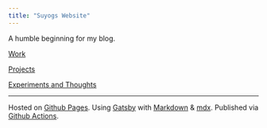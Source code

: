 ```yaml
---
title: "Suyogs Website"
---
```


A humble beginning for my blog.

[Work](work)

[Projects](projects)

[Experiments and Thoughts](experiments)

---

Hosted on [Github Pages](https://pages.github.com/). 
Using [Gatsby](https://www.gatsbyjs.org/) with [Markdown](https://daringfireball.net/projects/markdown/) & [mdx](https://github.com/mdx-js/mdx). 
Published via [Github Actions](https://github.com/features/actions).

